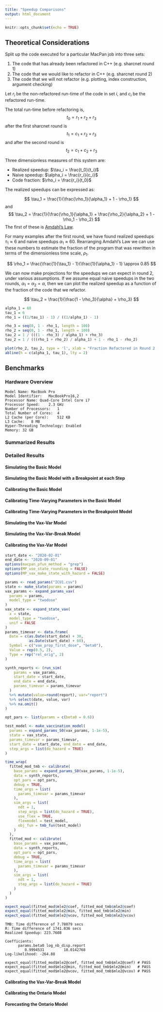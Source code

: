 ```yaml
---
title: "Speedup Comparisons"
output: html_document
---
```


```r
knitr::opts_chunk$set(echo = TRUE)
```

## Theoretical Considerations

Split up the code executed for a particular MacPan job into three sets:

1. The code that has already been refactored in C++ (e.g. sharcnet round 1)
2. The code that we would like to refactor in C++ (e.g. sharcnet round 2)
3. The code that we will not refactor (e.g. plotting, index construction, argument checking)

Let $r_i$ be the non-refactored run-time of the code in set $i$, and $c_i$ be the refactored run-time.

The total run-time before refactoring is,
$$
t_0 = r_1 + r_2 + r_3
$$
after the first sharcnet round is
$$
t_1 = c_1 + r_2 + r_3
$$
and after the second round is
$$
t_2 = c_1 + c_2 + r_3
$$

Three dimensionless measures of this system are:

* Realized speedup: $\tau_i = \frac{t_0}{t_i}$
* Naive speedup: $\alpha_i = \frac{r_i}{c_i}$
* Code fraction: $\rho_i = \frac{r_i}{t_0}$

The realized speedups can be expressed as:

$$
\tau_1 = \frac{1}{\frac{\rho_1}{\alpha_1} + 1 - \rho_1}
$$
and 
$$
\tau_2 = \frac{1}{\frac{\rho_1}{\alpha_1} + \frac{\rho_2}{\alpha_2} + 1 - \rho_1 - \rho_2}
$$
The first of these is [Amdahl's Law](https://en.wikipedia.org/wiki/Amdahl%27s_law).

For many examples after the first round, we have found realized speedups $\tau_1 \approx 6$ and naive speedups $\alpha_1 \approx 60$. Rearranging Amdahl's Law we can use these numbers to estimate the fraction of the program that was rewritten in terms of the dimensionless time scale, $\rho_1$.

$$
\rho_1 = \frac{\frac{1}{\tau_1} - 1}{\frac{1}{\alpha_1} - 1} \approx 0.85
$$

We can now make projections for the speedups we can expect in round 2, under various assumptions. If we assume equal naive speedups in the two rounds, $\alpha_1 = \alpha_2 = \alpha$, then we can plot the realized speedup as a function of the fraction of the code that we refactor.

$$
\tau_2 = \frac{1}{\frac{1 - \rho_3}{\alpha} + \rho_3}
$$

```r
alpha_1 = 60
tau_1 = 6
rho_1 = ((1/tau_1) - 1) / ((1/alpha_1) - 1)

rho_3 = seq(0, 1 - rho_1, length = 100)
rho_2 = seq(0, 1 - rho_1, length = 100)
tau_2 = 1 / (((1 - rho_3) / alpha_1) + rho_3)
tau_2 = 1 / (((rho_1 + rho_2) / alpha_1) + 1 - rho_1 - rho_2)

plot(rho_2, tau_2, type = 'l', xlab = "Fraction Refactored in Round 2 (rho_2)", ylab = "Speedup after Round 2 (tau_2)", las = 1, ylim = c(0, alpha_1))
abline(h = c(alpha_1, tau_1), lty = 2)
```

## Benchmarks

### Hardware Overview

```
Model Name:	MacBook Pro
Model Identifier:	MacBookPro16,2
Processor Name:	Quad-Core Intel Core i7
Processor Speed:	2.3 GHz
Number of Processors:	1
Total Number of Cores:	4
L2 Cache (per Core):	512 KB
L3 Cache:	8 MB
Hyper-Threading Technology:	Enabled
Memory:	32 GB
```

### Summarized Results

### Detailed Results

#### Simulating the Basic Model

#### Simulating the Basic Model with a Breakpoint at each Step

#### Calibrating the Basic Model

#### Calibrating Time-Varying Parameters in the Basic Model

#### Calibrating Time-Varying Parameters in the Breakpoint Model

#### Simulating the Vax-Var Model

#### Simulating the Vax-Var-Break Model

#### Calibrating the Vax-Var Model

```r
start_date <- "2020-02-01"
end_date <- "2020-09-01"
options(macpan_pfun_method = "grep")
options(MP_use_state_rounding = FALSE)
options(MP_vax_make_state_with_hazard = FALSE)

params <- read_params("ICU1.csv")
state <- make_state(params = params)
vax_params <- expand_params_vax(
  params = params,
  model_type = "twodose"
)
vax_state <- expand_state_vax(
  x = state,
  model_type = "twodose",
  unif = FALSE
)
params_timevar <- data.frame(
  Date = c(as.Date(start_date) + 30,
           as.Date(start_date) + 60),
  Symbol = c("vax_prop_first_dose", "beta0"),
  Value = rep(0.5, 2),
  Type = rep("rel_orig", 2)
)

synth_reports <- (run_sim(
    params = vax_params,
    start_date = start_date,
    end_date = end_date,
    params_timevar = params_timevar
  )
  %>% mutate(value=round(report), var="report")
  %>% select(date, value, var)
  %>% na.omit()
)

opt_pars <- list(params = c(beta0 = 0.6))

test_model <- make_vaccination_model(
  params = expand_params_S0(vax_params, 1-1e-5),
  state = vax_state,
  params_timevar = params_timevar,
  start_date = start_date, end_date = end_date,
  step_args = list(do_hazard = TRUE)
)

time_wrap(
  fitted_mod_tmb <- calibrate(
    base_params = expand_params_S0(vax_params, 1-1e-5),
    data = synth_reports,
    opt_pars = opt_pars,
    debug = TRUE,
    time_args = list(
      params_timevar = params_timevar
    ),
    sim_args = list(
      ndt = 1,
      step_args = list(do_hazard = TRUE),
      use_flex = TRUE,
      flexmodel = test_model,
      obj_fun = tmb_fun(test_model)
    )
  ),
  fitted_mod <- calibrate(
    base_params = vax_params,
    data = synth_reports,
    opt_pars = opt_pars,
    debug = TRUE,
    time_args = list(
      params_timevar = params_timevar
    ),
    sim_args = list(
      ndt = 1,
      step_args = list(do_hazard = TRUE)
    )
  )
)

expect_equal(fitted_mod$mle2@coef, fitted_mod_tmb$mle2@coef)
expect_equal(fitted_mod$mle2@min, fitted_mod_tmb$mle2@min)
expect_equal(fitted_mod$mle2@vcov, fitted_mod_tmb$mle2@vcov)
```

```
TMB: Time difference of 7.78079 secs
R: Time difference of 1741.036 secs
Realized Speedup: 223.7608

Coefficients:
      params.beta0 log_nb_disp.report 
         0.9994531         18.0142768 
Log-likelihood: -264.88 

expect_equal(fitted_mod$mle2@coef, fitted_mod_tmb$mle2@coef) # PASS
expect_equal(fitted_mod$mle2@min, fitted_mod_tmb$mle2@min)   # PASS
expect_equal(fitted_mod$mle2@vcov, fitted_mod_tmb$mle2@vcov) # PASS
```

#### Calibrating the Vax-Var-Break Model

#### Calibrating the Ontario Model

#### Forecasting the Ontario Model
